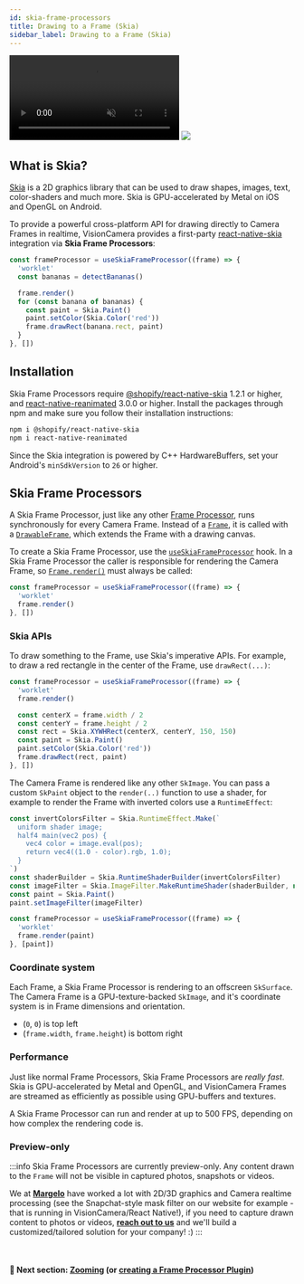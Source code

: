 ```yaml
---
id: skia-frame-processors
title: Drawing to a Frame (Skia)
sidebar_label: Drawing to a Frame (Skia)
---
```



<div class="image-container" style={size} >
  <video
    xmlns="http://www.w3.org/1999/xhtml"
    style={{ position: 'absolute', ...size, transform: 'scale(0.88)' }}
    autoPlay
    muted
    loop>
    <source src={useBaseUrl("img/demo_drawing.mp4")} type="video/mp4" />
  </video>
  <img src={useBaseUrl("img/frame.png")} style={{ position: 'absolute', ...size }} />
</div>

## What is Skia?

[Skia](https://skia.org) is a 2D graphics library that can be used to draw shapes, images, text, color-shaders and much more. Skia is GPU-accelerated by Metal on iOS and OpenGL on Android.

To provide a powerful cross-platform API for drawing directly to Camera Frames in realtime, VisionCamera provides a first-party [react-native-skia](https://github.com/Shopify/react-native-skia) integration via **Skia Frame Processors**:

```ts
const frameProcessor = useSkiaFrameProcessor((frame) => {
  'worklet'
  const bananas = detectBananas()

  frame.render()
  for (const banana of bananas) {
    const paint = Skia.Paint()
    paint.setColor(Skia.Color('red'))
    frame.drawRect(banana.rect, paint)
  }
}, [])
```

## Installation

Skia Frame Processors require [@shopify/react-native-skia](https://github.com/Shopify/react-native-skia) 1.2.1 or higher, and [react-native-reanimated](http://github.com/software-mansion/react-native-reanimated) 3.0.0 or higher. Install the packages through npm and make sure you follow their installation instructions:

```sh
npm i @shopify/react-native-skia
npm i react-native-reanimated
```

Since the Skia integration is powered by C++ HardwareBuffers, set your Android's `minSdkVersion` to `26` or higher.

## Skia Frame Processors

A Skia Frame Processor, just like any other [Frame Processor](/docs/guides/frame-processors), runs synchronously for every Camera Frame.
Instead of a [`Frame`](/docs/api/interfaces/Frame), it is called with a [`DrawableFrame`](/docs/api/interfaces/DrawableFrame), which extends the Frame with a drawing canvas.

To create a Skia Frame Processor, use the [`useSkiaFrameProcessor`](/docs/api#useskiaframeprocessor) hook.
In a Skia Frame Processor the caller is responsible for rendering the Camera Frame, so [`Frame.render()`](/docs/api/interfaces/DrawableFrame#render) must always be called:

```ts
const frameProcessor = useSkiaFrameProcessor((frame) => {
  'worklet'
  frame.render()
}, [])
```

### Skia APIs

To draw something to the Frame, use Skia's imperative APIs. For example, to draw a red rectangle in the center of the Frame, use `drawRect(...)`:

```ts
const frameProcessor = useSkiaFrameProcessor((frame) => {
  'worklet'
  frame.render()

  const centerX = frame.width / 2
  const centerY = frame.height / 2
  const rect = Skia.XYWHRect(centerX, centerY, 150, 150)
  const paint = Skia.Paint()
  paint.setColor(Skia.Color('red'))
  frame.drawRect(rect, paint)
}, [])
```

The Camera Frame is rendered like any other `SkImage`. You can pass a custom `SkPaint` object to the `render(..)` function to use a shader, for example to render the Frame with inverted colors use a `RuntimeEffect`:

```ts
const invertColorsFilter = Skia.RuntimeEffect.Make(`
  uniform shader image;
  half4 main(vec2 pos) {
    vec4 color = image.eval(pos);
    return vec4((1.0 - color).rgb, 1.0);
  }
`)
const shaderBuilder = Skia.RuntimeShaderBuilder(invertColorsFilter)
const imageFilter = Skia.ImageFilter.MakeRuntimeShader(shaderBuilder, null, null)
const paint = Skia.Paint()
paint.setImageFilter(imageFilter)

const frameProcessor = useSkiaFrameProcessor((frame) => {
  'worklet'
  frame.render(paint)
}, [paint])
```

### Coordinate system

Each Frame, a Skia Frame Processor is rendering to an offscreen `SkSurface`.
The Camera Frame is a GPU-texture-backed `SkImage`, and it's coordinate system is in Frame dimensions and orientation.
- (`0`, `0`) is top left
- (`frame.width`, `frame.height`) is bottom right

### Performance

Just like normal Frame Processors, Skia Frame Processors are _really fast_. Skia is GPU-accelerated by Metal and OpenGL, and VisionCamera Frames are streamed as efficiently as possible using GPU-buffers and textures.

A Skia Frame Processor can run and render at up to 500 FPS, depending on how complex the rendering code is.

### Preview-only

:::info
Skia Frame Processors are currently preview-only. Any content drawn to the `Frame` will not be visible in captured photos, snapshots or videos.

We at [**Margelo**](https://margelo.io) have worked a lot with 2D/3D graphics and Camera realtime processing (see the Snapchat-style mask filter on our website for example - that is running in VisionCamera/React Native!), if you need to capture drawn content to photos or videos, [**reach out to us**](https://margelo.io#contact) and we'll build a customized/tailored solution for your company! :)
:::

<br />

#### 🚀 Next section: [Zooming](/docs/guides/zooming) (or [creating a Frame Processor Plugin](/docs/guides/frame-processors-plugins-overview))
